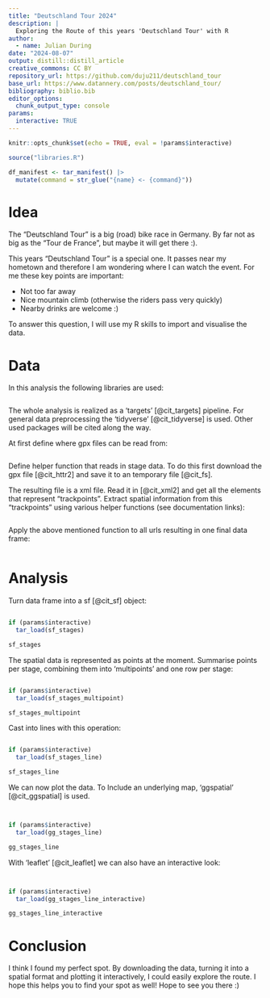 ```yaml
---
title: "Deutschland Tour 2024"
description: |
  Exploring the Route of this years 'Deutschland Tour' with R
author:
  - name: Julian During
date: "2024-08-07"
output: distill::distill_article
creative_commons: CC BY
repository_url: https://github.com/duju211/deutschland_tour
base_url: https://www.datannery.com/posts/deutschland_tour/
bibliography: biblio.bib
editor_options: 
  chunk_output_type: console
params:
  interactive: TRUE
---
```


```r
knitr::opts_chunk$set(echo = TRUE, eval = !params$interactive)

source("libraries.R")

df_manifest <- tar_manifest() |>
  mutate(command = str_glue("{name} <- {command}"))
```

# Idea

The "Deutschland Tour" is a big (road) bike race in Germany.
By far not as big as the "Tour de France", but maybe it will get there :).

This years "Deutschland Tour" is a special one. It passes near my hometown and
therefore I am wondering where I can watch the event. For me these key points
are important:

* Not too far away
* Nice mountain climb (otherwise the riders pass very quickly)
* Nearby drinks are welcome :)

To answer this question, I will use my R skills to import and visualise the
data.

# Data

In this analysis the following libraries are used:

```r
```

The whole analysis is realized as a 'targets'
[@cit_targets] pipeline.
For general data preprocessing the 'tidyverse' [@cit_tidyverse] is used.
Other used packages will be cited along the way.

At first define where gpx files can be read from:

```r
```

Define helper function that reads in stage data. To do this first download
the gpx file [@cit_httr2] and save it to an temporary file [@cit_fs].

The resulting file is a xml file. Read it in [@cit_xml2]
and get all the elements that represent "trackpoints". 
Extract spatial information from this "trackpoints" using various
helper functions (see documentation links):

```r
```

Apply the above mentioned function to all urls resulting in one final data
frame:

```r
```

# Analysis

Turn data frame into a sf [@cit_sf] object:

```r
```

```r
if (params$interactive)
  tar_load(sf_stages)
```

```r
sf_stages
```

The spatial data is represented as points at the moment.
Summarise points per stage, combining them into 'multipoints' and one row
per stage:

```r
```

```r
if (params$interactive)
  tar_load(sf_stages_multipoint)
```

```r
sf_stages_multipoint
```

Cast into lines with this operation:

```r
```

```r
if (params$interactive)
  tar_load(sf_stages_line)
```

```r
sf_stages_line
```

We can now plot the data. To Include an underlying map, 'ggspatial'
[@cit_ggspatial] is used.

```r
```

```r
```

```r
if (params$interactive)
  tar_load(gg_stages_line)
```

```r
gg_stages_line
```

With 'leaflet' [@cit_leaflet]  we can also have an interactive look:

```r
```

```r
```

```r
if (params$interactive)
  tar_load(gg_stages_line_interactive)
```

```r
gg_stages_line_interactive
```

# Conclusion

I think I found my perfect spot. By downloading the data, turning it into
a spatial format and plotting it interactively, I could easily explore the
route. I hope this helps you to find your spot as well! Hope to see you there :)